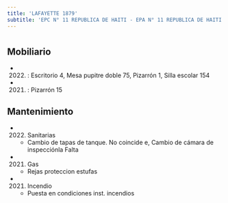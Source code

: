 ```yaml
---
title: 'LAFAYETTE 1879'
subtitle: 'EPC N° 11 REPUBLICA DE HAITI - EPA N° 11 REPUBLICA DE HAITI - UGEE N° 06 BACHILLERATO POPULAR DE ADULTOS Y ADOLESCENTES 2 DE DICIEMBRE - BACH.POP. DE JOVENES Y ADULTOS VILLA 21 24'
---
```


#


## Mobiliario

*  (2022) : Escritorio 4, Mesa pupitre doble 75, Pizarrón 1, Silla escolar 154 

*  (2021) : Pizarrón 15 





## Mantenimiento

*  (2022) Sanitarias 
    + Cambio de tapas de tanque. No coincide e, Cambio  de cámara de inspecciónla Falta

*  (2021) Gas 
    + Rejas proteccion estufas

*  (2021) Incendio 
    + Puesta en condiciones inst. incendios



